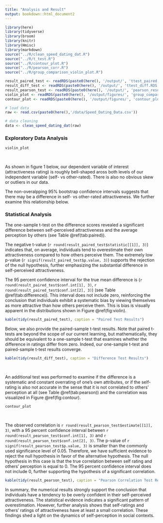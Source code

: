 ```yaml
---
title: "Analysis and Result"
output: bookdown::html_document2
---
```


```r
library(here)
library(tidyverse)
library(broom)
library(knitr)
library(Hmisc)
library(markdown)
source("../R/clean_speed_dating_dat.R")
source("../R/t_test.R")
source("../R/contour_plot.R")
source("../R/pearson_corr.R")
source("../R/group_comparison_violin_plot.R")

result_paired_test <- readRDS(paste0(here(), '/output/', 'ttest_paired.RDS'))
result_diff_test <- readRDS(paste0(here(), '/output/', 'ttest_diff.RDS'))
result_pearson_test <- readRDS(paste0(here(), '/output/', 'pearson_result.RDS'))
violin_plot <- readRDS(paste0(here(), '/output/figures/', 'group_comparison_violin_plot.RDS'))
contour_plot <- readRDS(paste0(here(), '/output/figures/', 'contour_plot.RDS'))

# load data
raw <- read.csv(paste0(here(),'/data/Speed_Dating_Data.csv'))

# data cleaning
data <- clean_speed_dating_dat(raw)
```

### Exploratory Data Analysis


```r
violin_plot
```

<br>

As shown in figure 1 below, our dependent variable of interest (attractiveness rating) is roughly bell-shaped aross both levels of our independent variable (self- vs other-rated). There is also no obvious skew or outliers in our data.

The non-overalpping 95% bootstrap confidence intervals suggests that there may be a difference in self- vs other-rated attractiveness. We further examine this relationship below.


### Statistical Analysis

The one-sample t-test on the difference scores revealed a significant difference between self-perceived attractiveness and the average perception by others (see Table \@ref(tab:paired)). 

The negative t-value (`r round(result_paired_test$statistic[[1]], 3)`) indicates that, on average, individuals tend to overestimate their own attractiveness compared to how others perceive them. The extremely low p-value (`r signif(result_paired_test$p.value, 3)`) supports the rejection of the null hypothesis, further emphasizing the substantial difference in self-perceived attractiveness.

The 95 percent confidence interval for the true mean difference is (`r round(result_paired_test$conf.int[1], 3)`, `r round(result_paired_test$conf.int[2], 3)`) (see Table \@ref(tab:difference)). This interval does not include zero, reinforcing the conclusion that individuals exhibit a systematic bias by viewing themselves as more attractive than how others perceive them. This is bias is visually apparent in the distributions shown in Figure \@ref(fig:violin).

```r
kable(tidy(result_paired_test), caption = "Paired Test Results")
```

Below, we also provide the paired-sample t-test results. Note that paired t-tests are beyond the scope of our current learning, but mathematically, they should be equivalent to a one-sample t-test that examines whether the difference in ratings differ from zero. Indeed, our one-sample t-test and paired-sample t-test results converge.


```r
kable(tidy(result_diff_test), caption = "Difference Test Results")
```

<br>

An additional test was performed to examine if the difference is a systematic and constant overrating of one's own attributes, or if the self-rating is also not accurate in the sense that it is not correlated to others' perception at all (see Table \@ref(tab:pearson)) and the correlation was visualized in Figure \@ref(fig:contour).

```r

contour_plot
```

<br>

The observed correlation is `r round(result_pearson_test$estimate[[1]], 3)`, with a 95 percent confidence interval between `r round(result_pearson_test$conf.int[1], 3)` and `r round(result_pearson_test$conf.int[2], 3)`. The p-value of `r signif(result_pearson_test$p.value, 3)` is smaller than the commonly used significance level of 0.05. Therefore, we have sufficient evidence to reject the null hypothesis in favor of the alternative hypothesis. The null hypothesis in this case is that the true correlation between self rating and others' perception is equal to 0. The 95 percent confidence interval does not include 0, further supporting the hypothesis of a significant correlation.

```r
kable(tidy(result_pearson_test), caption = "Pearson Correlation Test Results")
```

In summary, the numerical results strongly support the conclusion that individuals have a tendency to be overly confident in their self-perceived attractiveness. The statistical evidence indicates a significant pattern of overestimation. However, further analysis shows that self-ratings and others' ratings of attractiveness have at least a small correlation. These findings shed a light on the dynamics of self-perception in social contexts.
